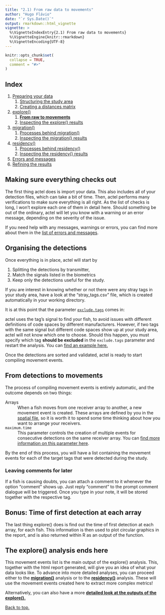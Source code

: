 ```yaml
---
title: "2.1) From raw data to movements"
author: "Hugo Flávio"
date: "`r Sys.Date()`"
output: rmarkdown::html_vignette
vignette: >
  %\VignetteIndexEntry{2.1) From raw data to movements}
  %\VignetteEngine{knitr::rmarkdown}
  %\VignetteEncoding{UTF-8}
---
```


```r
knitr::opts_chunk$set(
  collapse = TRUE,
  comment = "#>"
)
```

## Index

1. [Preparing your data](1.0.workspace_requirements.html)
    1. [Structuring the study area](1.1.study_area.html)
    1. [Creating a distances matrix](1.2.distances_matrix.html)
1. [explore()](2.0.explore.html)
    1. [__From raw to movements__](2.1.explore_processes.html)
    1. [Inspecting the explore() results](2.2.explore_results.html)
1. [migration()](3.0.migration.html)
    1. [Processes behind migration()](3.1.migration_processes.html)
    1. [Inspecting the migration() results](3.2.migration_results.html)
1. [residency()](4.0.residency.html)
    1. [Processes behind residency()](4.1.residency_processes.html)
    1. [Inspecting the residency() results](4.2.residency_results.html)
1. [Errors and messages](5.messages.html)
1. [Refining the results](6.refining_results.html)


## Making sure everything checks out

The first thing actel does is import your data. This also includes all of your detection files, which can take a bit of time. Then, actel performs many verifications to make sure everything is all right. As the list of checks is long, I won't explore each one of them in detail here. Should something be out of the ordinary, actel will let you know with a warning or an error message, depending on the severity of the issue. 

If you need help with any messages, warnings or errors, you can find more about them in the [list of errors and messages](3.1.messages.html).

## Organising the detections

Once everything is in place, actel will start by

1. Splitting the detections by transmitter,
2. Match the signals listed in the biometrics 
3. Keep only the detections useful for the study. 

If you are interest in knowing whether or not there were any stray tags in your study area, have a look at the "stray_tags.csv" file, which is created automatically in your working directory.

It is at this point that the parameter [`exclude.tags`]() comes in:

actel uses the tag's signal to find your fish, to avoid issues with different definitions of code spaces by different manufacturers. However, if two tags with the same signal but different code spaces show up at your study area, actel will not know which one to choose. Should this happen, you must specify which tag **should be excluded** in the `exclude.tags` parameter and restart the analysis. You can [find an example here.](2.0.explore.html#exclude.tags)

Once the detections are sorted and validated, actel is ready to start compiling movement events.

## From detections to movements

The process of compiling movement events is entirely automatic, and the outcome depends on two things:

Arrays
  : When a fish moves from one receiver array to another, a new movement event is created. These arrays are defined by you in the [spatial file](1.0.workspace_requirements.html#spatial-file), so it is worth it to spend some time thinking about how you want to arrange your receivers.

`maximum.time`
  : This parameter controls the creation of multiple events for consecutive detections on the same receiver array. You can [find more information on this parameter here](2.0.explore.html#maximum.time).

By the end of this process, you will have a list containing the movement events for each of the target tags that were detected during the study.


### Leaving comments for later

If a fish is causing doubts, you can attach a comment to it whenever the option "comment" shows up. Just reply "comment" to the prompt comment dialogue will be triggered. Once you type in your note, it will be stored together with the respective tag.


## Bonus: Time of first detection at each array

The last thing explore() does is find out the time of first detection at each array, for each fish. This information is then used to plot circular graphics in the report, and is also returned within R as an output of the function.


## The explore() analysis ends here

This movement events list is the main output of the explore() analysis. This, together with the html report generated, will give you an idea of what your data looks like. To advance into more detailed analyses, you can proceed either to the __[migration()](3.0.migration.html)__ analysis or to the __[residency()](4.0.residency.html)__ analysis. These will use the movement events created here to extract more complex metrics!

Alternatively, you can also have a more __[detailed look at the outputs of the explore().](2.2.explore_results.html)__

[Back to top.](#)

